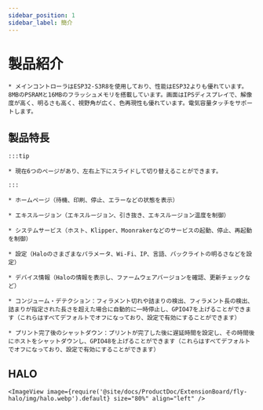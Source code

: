 ```yaml
---
sidebar_position: 1
sidebar_label: 簡介
---
```


# 製品紹介

    * メインコントローラはESP32-S3R8を使用しており、性能はESP32よりも優れています。8MBのPSRAMと16MBのフラッシュメモリを搭載しています。画面はIPSディスプレイで、解像度が高く、明るさも高く、視野角が広く、色再現性も優れています。電気容量タッチをサポートします。

## 製品特長

    :::tip

    * 現在6つのページがあり、左右上下にスライドして切り替えることができます。

    :::

    * ホームページ（待機、印刷、停止、エラーなどの状態を表示）

    * エキスルージョン（エキスルージョン、引き抜き、エキスルージョン温度を制御）

    * システムサービス（ホスト、Klipper、Moonrakerなどのサービスの起動、停止、再起動を制御）

    * 設定（Haloのさまざまなパラメータ、Wi-Fi、IP、言語、バックライトの明るさなどを設定）

    * デバイス情報（Haloの情報を表示し、ファームウェアバージョンを確認、更新チェックなど）

    * コンジューム・デテクション：フィラメント切れや詰まりの検出、フィラメント長の検出、詰まりが指定された長さを超えた場合に自動的に一時停止し、GPIO47を上げることができます（これらはすべてデフォルトでオフになっており、設定で有効にすることができます）

    * プリント完了後のシャットダウン：プリントが完了した後に遅延時間を設定し、その時間後にホストをシャットダウンし、GPIO48を上げることができます（これらはすべてデフォルトでオフになっており、設定で有効にすることができます）

## HALO

    <ImageView image={require('@site/docs/ProductDoc/ExtensionBoard/fly-halo/img/halo.webp').default} size="80%" align="left" />